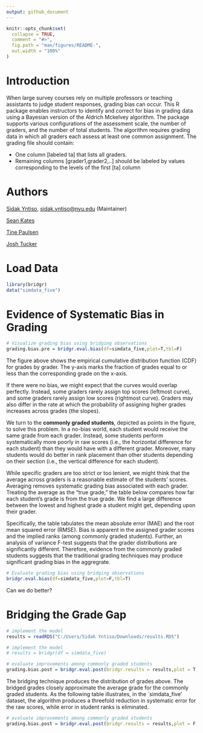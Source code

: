 ```yaml
---
output: github_document
---
```


<!-- README.md is generated from README.Rmd. Please edit that file -->

```r
knitr::opts_chunk$set(
  collapse = TRUE,
  comment = "#>",
  fig.path = "man/figures/README-",
  out.width = "100%"
)
```


# Introduction

When large survey courses rely on multiple professors or teaching assistants to judge student responses, grading bias can occur. This R package enables instructors to identify and correct for bias in grading data using a Bayesian version of the Aldrich Mckelvey algorithm. The package supports various configurations of the assessment scale, the number of graders, and the number of total students. The algorithm requires grading data in which all graders each assess at least one common assignment. The grading file should contain:

  - One column [labeled ta] that lists all graders. 
  - Remaining columns [grader1,grader2,..] should be labeled by values corresponding to the levels of the first [ta] column

# Authors


[Sidak Yntiso](https://sidakyntiso.github.io/), [sidak.yntiso@nyu.edu](sidak.yntiso@nyu.edu) (Maintainer)

[Sean Kates](https://wp.nyu.edu/seankates/) 

[Tine Paulsen](https://www.tinepaulsen.com) 



[Josh Tucker](https://wp.nyu.edu/fas-joshuatucker/) 

# Load Data

```r
library(bridgr)
data("simdata_five")
```


# Evidence of Systematic Bias in Grading

```r
# Visualize grading bias using bridging observations
grading.bias.pre = bridgr.eval.bias(df=simdata_five,plot=T,tbl=F)
```



The figure above shows the empirical cumulative distribution function (CDF) for grades by grader. The y-axis marks the fraction of grades equal to or less than the corresponding grade on the x-axis. 

If there were no bias, we might expect that the curves would overlap perfectly. Instead, some graders rarely assign top scores (leftmost curve), and some graders rarely assign low scores (rightmost curve). Graders may also differ in the rate at which the probability of assigning higher grades increases across grades (the slopes). 

We turn to the **commonly graded students**, depicted as points in the figure, to solve this problem. In a no-bias world, each student would receive the same grade from each grader. Instead, some students perform systematically more poorly in raw scores (i.e., the horizontal difference for each student) than they would have with a different grader. Moreover, many students would do better in rank placement than other students depending on their section (i.e., the vertical difference for each student).

While specific graders are too strict or too lenient, we might think that the average across graders is a reasonable estimate of the students' scores. Averaging removes systematic grading bias associated with each grader. Treating the average as the "true grade," the table below compares how far each student's grade is from the true grade. We find a large difference between the lowest and highest grade a student might get, depending upon their grader. 


Specifically, the table tabulates the mean absolute error (MAE) and the root mean squared error (RMSE). Bias is apparent in the assigned grader scores and the implied ranks (among commonly graded students). Further, an analysis of variance F-test suggests that the grader distributions are significantly different. Therefore, evidence from the commonly graded students suggests that the traditional grading techniques may produce significant grading bias in the aggregrate.

```r
# Evaluate grading bias using bridging observations
bridgr.eval.bias(df=simdata_five,plot=F,tbl=T)
```

Can we do better? 

# Bridging the Grade Gap

```r
# implement the model
results = readRDS("C:/Users/Sidak Yntiso/Downloads/results.RDS")
```
  

```r
# implement the model
# results = bridgr(df = simdata_five)

# evaluate improvements among commonly graded students
grading.bias.post = bridgr.eval.post(bridgr.results = results,plot = T, tbl = F)
```

The bridging technique produces the distribution of grades above. The bridged grades closely approximate the average grade for the commonly graded students. As the following table illustrates, in the `simdata_five' dataset, the algorithm produces a threefold reduction in systematic error for the raw scores, while error in student ranks is eliminated.

```r
# evaluate improvements among commonly graded students
grading.bias.post = bridgr.eval.post(bridgr.results = results,plot = F, tbl = T)
```
